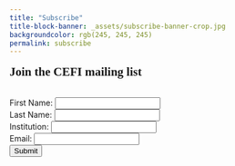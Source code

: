 ```yaml
---
title: "Subscribe"
title-block-banner: _assets/subscribe-banner-crop.jpg
backgroundcolor: rgb(245, 245, 245)
permalink: subscribe
---
```


<style>

  .quarto-title-banner {
    height: 400px;
    color: #111; 
    text-align: center;
  }
  
  .btn {
    margin: 0 0.5rem 0 0;
  }

  h1, .h1 {
    margin-top: 1rem;
    margin-bottom: 2rem;
    font-family: 'Varela';
  }

</style>

<div class=content-left>

# Join the CEFI mailing list

</div>

<div class=form-container>
<form name="FORM_ID" id="FORM_ID">
  <label for="first-name">First Name:</label>
          <input type="text" name="first-name" required="True">
          <br>
            <label for="last-name">Last Name:</label>
          <input type="text" name="last-name" required="True">
          <br>
            <label for="institution">Institution:</label>
          <input type="text" name="institution" required="">
          <br>
          <label for="email">Email:</label>
          <input type="email" name="email" required="True">
          <br>
        <input class=btn type="submit" value="Submit">
</form>
</div>

<script>
  const scriptURL = 'https://script.google.com/macros/s/AKfycby2XCfvtHLmcG-q1tH-Cg9LK-A6jngxL6dGG0l4gVlw6i8wSBtfQ82ljlk1hHZHTMn9/exec'
  const form = document.forms['FORM_ID']

  form.addEventListener('submit', e => {
    e.preventDefault()
    fetch(scriptURL, { method: 'POST', body: new FormData(form)})
      .then(response => console.log('Success!', response))
      .catch(error => console.error('Error!', error.message))
  })
</script>

<script type = "text/javascript" >
    window.addEventListener("DOMContentLoaded", function() {
        const yourForm = document.getElementById('FORM_ID');
        yourForm.addEventListener("submit", function(e) {
            e.preventDefault();
            const data = new FormData(yourForm);
            const action = e.target.action;
            fetch(action, {
                method: 'POST',
                body: data,
            }).then(() => {
                window.location.replace('https://canadianefi.ca/thank-you')
            })
        })
    }); 
</script>
